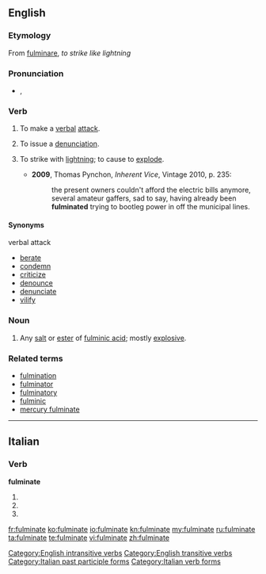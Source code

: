 {{wikipedia}}
==English==

===Etymology===
From {{etyl|la}} [[fulminare#Latin|fulminare]], ''to strike like lightning''

===Pronunciation===
* {{a|UK}} {{IPA|/fʌlˈmɪn.eɪt/}}, {{SAMPA|/fVl"mIn.eIt/}}
{{rfap|UK|UK}}
{{rfap|US|US}}

===Verb===
{{en-verb|fulminates|fulminating|fulminated}}

# {{intransitive|figuratively}} To make a [[verbal]] [[attack]].
# {{transitive|figuratively}} To issue a [[denunciation]].
# {{context|now|_|rare}} To strike with [[lightning]]; to cause to [[explode]].
#*'''2009''', Thomas Pynchon, ''Inherent Vice'', Vintage 2010, p. 235:
#*:the present owners couldn't afford the electric bills anymore, several amateur gaffers, sad to say, having already been '''fulminated''' trying to bootleg power in off the municipal lines.

====Synonyms====
;verbal attack
* [[berate]]
* [[condemn]]
* [[criticize]]
* [[denounce]]
* [[denunciate]]
* [[vilify]]

===Noun===
{{en-noun}}

# {{chemistry}} Any [[salt]] or [[ester]] of [[fulminic acid]]; mostly [[explosive]].

===Related terms===
* [[fulmination]]
* [[fulminator]]
* [[fulminatory]]
* [[fulminic]]
* [[mercury fulminate]]

[[Category:English intransitive verbs]]
[[Category:English transitive verbs]]

----

==Italian==

===Verb===
'''fulminate'''

# {{form of|[[second-person|Second-person]] [[plural]] [[present tense]]|fulminare|lang=Italian}}
# {{form of|Second-person plural [[imperative]]|fulminare|lang=Italian}}
# {{form of|[[feminine|Feminine]] plural|fulminato}}

[[Category:Italian past participle forms]]
[[Category:Italian verb forms]]

[[fr:fulminate]]
[[ko:fulminate]]
[[io:fulminate]]
[[kn:fulminate]]
[[my:fulminate]]
[[ru:fulminate]]
[[ta:fulminate]]
[[te:fulminate]]
[[vi:fulminate]]
[[zh:fulminate]]